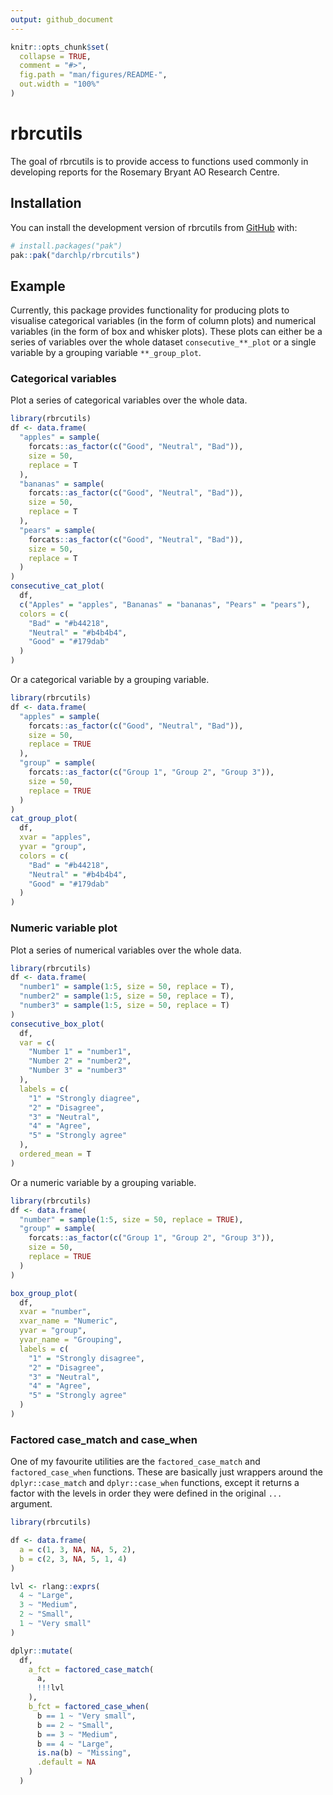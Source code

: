 ```yaml
---
output: github_document
---
```


<!-- README.md is generated from README.Rmd. Please edit that file -->

```r
knitr::opts_chunk$set(
  collapse = TRUE,
  comment = "#>",
  fig.path = "man/figures/README-",
  out.width = "100%"
)
```

# rbrcutils

<!-- badges: start -->
<!-- badges: end -->

The goal of rbrcutils is to provide access to functions used commonly in developing reports for the Rosemary Bryant AO Research Centre.

## Installation

You can install the development version of rbrcutils from [GitHub](https://github.com/) with:

``` r
# install.packages("pak")
pak::pak("darchlp/rbrcutils")
```

## Example

Currently, this package provides functionality for producing plots to visualise categorical variables (in the form of column plots) and numerical variables (in the form of box and whisker plots). These plots can either be a series of variables over the whole dataset `consecutive_**_plot` or a single variable by a grouping variable `**_group_plot`.

### Categorical variables
Plot a series of categorical variables over the whole data.
```r
library(rbrcutils)
df <- data.frame(
  "apples" = sample(
    forcats::as_factor(c("Good", "Neutral", "Bad")),
    size = 50,
    replace = T
  ),
  "bananas" = sample(
    forcats::as_factor(c("Good", "Neutral", "Bad")),
    size = 50,
    replace = T
  ),
  "pears" = sample(
    forcats::as_factor(c("Good", "Neutral", "Bad")),
    size = 50,
    replace = T
  )
)
consecutive_cat_plot(
  df,
  c("Apples" = "apples", "Bananas" = "bananas", "Pears" = "pears"),
  colors = c(
    "Bad" = "#b44218",
    "Neutral" = "#b4b4b4",
    "Good" = "#179dab"
  )
)
```

Or a categorical variable by a grouping variable.
```r
library(rbrcutils)
df <- data.frame(
  "apples" = sample(
    forcats::as_factor(c("Good", "Neutral", "Bad")),
    size = 50,
    replace = TRUE
  ),
  "group" = sample(
    forcats::as_factor(c("Group 1", "Group 2", "Group 3")),
    size = 50,
    replace = TRUE
  )
)
cat_group_plot(
  df,
  xvar = "apples",
  yvar = "group",
  colors = c(
    "Bad" = "#b44218",
    "Neutral" = "#b4b4b4",
    "Good" = "#179dab"
  )
)
```

### Numeric variable plot
Plot a series of numerical variables over the whole data.
```r
library(rbrcutils)
df <- data.frame(
  "number1" = sample(1:5, size = 50, replace = T),
  "number2" = sample(1:5, size = 50, replace = T),
  "number3" = sample(1:5, size = 50, replace = T)
)
consecutive_box_plot(
  df,
  var = c(
    "Number 1" = "number1",
    "Number 2" = "number2",
    "Number 3" = "number3"
  ),
  labels = c(
    "1" = "Strongly diagree",
    "2" = "Disagree",
    "3" = "Neutral",
    "4" = "Agree",
    "5" = "Strongly agree"
  ),
  ordered_mean = T
)
```

Or a numeric variable by a grouping variable.
```r
library(rbrcutils)
df <- data.frame(
  "number" = sample(1:5, size = 50, replace = TRUE),
  "group" = sample(
    forcats::as_factor(c("Group 1", "Group 2", "Group 3")),
    size = 50,
    replace = TRUE
  )
)

box_group_plot(
  df,
  xvar = "number",
  xvar_name = "Numeric",
  yvar = "group",
  yvar_name = "Grouping",
  labels = c(
    "1" = "Strongly disagree",
    "2" = "Disagree",
    "3" = "Neutral",
    "4" = "Agree",
    "5" = "Strongly agree"
  )
)
```

### Factored case_match and case_when
One of my favourite utilities are the `factored_case_match` and `factored_case_when` functions. These are basically just wrappers around the `dplyr::case_match` and `dplyr::case_when` functions, except it returns a factor with the levels in order they were defined in the original `...` argument.
```r
library(rbrcutils)

df <- data.frame(
  a = c(1, 3, NA, NA, 5, 2),
  b = c(2, 3, NA, 5, 1, 4)
)

lvl <- rlang::exprs(
  4 ~ "Large",
  3 ~ "Medium",
  2 ~ "Small",
  1 ~ "Very small"
)

dplyr::mutate(
  df,
    a_fct = factored_case_match(
      a,
      !!!lvl
    ),
    b_fct = factored_case_when(
      b == 1 ~ "Very small",
      b == 2 ~ "Small",
      b == 3 ~ "Medium",
      b == 4 ~ "Large",
      is.na(b) ~ "Missing",
      .default = NA
    )
  )
```